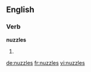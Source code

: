 ==English==

===Verb===
'''nuzzles'''

# {{third-person singular of|[[nuzzle]]}}

[[de:nuzzles]]
[[fr:nuzzles]]
[[vi:nuzzles]]